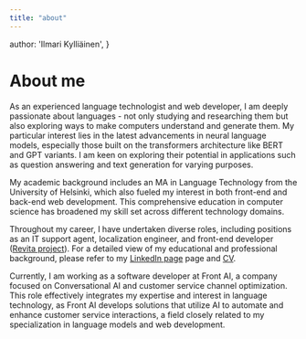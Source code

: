 ```yaml
---
title: "about"
---
```


  author: 'Ilmari Kylliäinen',
}


# About me

As an experienced language technologist and web developer, I am deeply passionate about languages - not only studying and researching them but also exploring ways to make computers understand and generate them. My particular interest lies in the latest advancements in neural language models, especially those built on the transformers architecture like BERT and GPT variants. I am keen on exploring their potential in applications such as question answering and text generation for varying purposes.

My academic background includes an MA in Language Technology from the University of Helsinki, which also fueled my interest in both front-end and back-end web development. This comprehensive education in computer science has broadened my skill set across different technology domains.

Throughout my career, I have undertaken diverse roles, including positions as an IT support agent, localization engineer, and front-end developer ([Revita project](https://revita.cs.helsinki.fi/)). For a detailed view of my educational and professional background, please refer to my [LinkedIn page](https://www.linkedin.com/in/ilmari-kylli%C3%A4inen-71a1a818a/) page and [CV](/images/kylliainenilmari-cv-2022.pdf).

Currently, I am working as a software developer at Front AI, a company focused on Conversational AI and customer service channel optimization. This role effectively integrates my expertise and interest in language technology, as Front AI develops solutions that utilize AI to automate and enhance customer service interactions, a field closely related to my specialization in language models and web development.